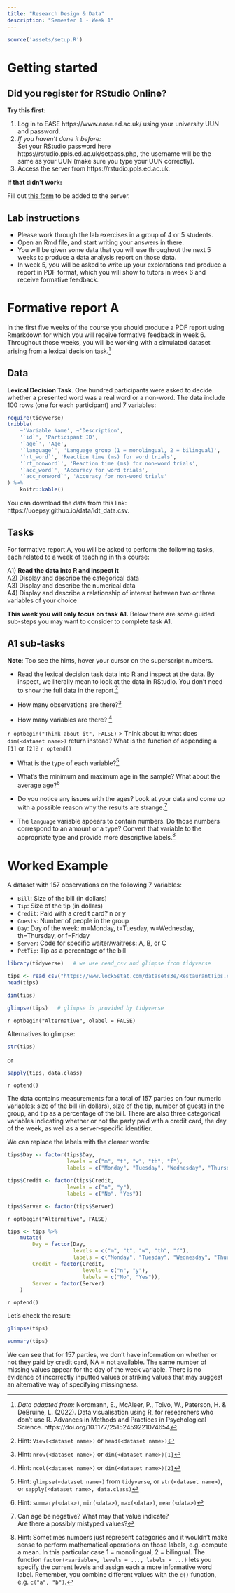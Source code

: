 ```yaml
---
title: "Research Design & Data"
description: "Semester 1 - Week 1"
---
```



```r
source('assets/setup.R')
```


# Getting started

## Did you register for RStudio Online?

__Try this first:__

1. Log in to EASE https://www.ease.ed.ac.uk/ using your university UUN and password.  
2. _If you haven't done it before:_  
Set your RStudio password here https://rstudio.ppls.ed.ac.uk/setpass.php, the username will be the same as your UUN (make sure you type your UUN correctly).  
3. Access the server from https://rstudio.ppls.ed.ac.uk.


__If that didn't work:__

Fill out [this form](https://forms.office.com/Pages/ResponsePage.aspx?id=sAafLmkWiUWHiRCgaTTcYTstBwJEBklLhOSskzRST95UMTFKQlo5NkdOS0RNRTVXQjZLWloyU1RPQS4u) to be added to the server.


## Lab instructions

- Please work through the lab exercises in a group of 4 or 5 students.
- Open an Rmd file, and start writing your answers in there.
- You will be given some data that you will use throughout the next 5 weeks to produce a data analysis report on those data.  
- In week 5, you will be asked to write up your explorations and produce a report in PDF format, which you will show to tutors in week 6 and receive formative feedback.


# Formative report A

In the first five weeks of the course you should produce a PDF report using Rmarkdown for which you will receive formative feedback in week 6. Throughout those weeks, you will be working with a simulated dataset arising from a lexical decision task.^[
_Data adapted from:_ Nordmann, E., McAleer, P., Toivo, W., Paterson, H. & DeBruine, L. (2022). Data visualisation using R, for researchers who don't use R. Advances in Methods and Practices in Psychological Science. https://doi.org/10.1177/25152459221074654
]


## Data

**Lexical Decision Task**.  One hundred participants were asked to decide whether a presented word was a real word or a non-word. The data include 100 rows (one for each participant) and 7 variables:

```r
require(tidyverse)
tribble(
    ~'Variable Name', ~'Description',
    '`id`', 'Participant ID',
    '`age`', 'Age',
    '`language`', 'Language group (1 = monolingual, 2 = bilingual)',
    '`rt_word`', 'Reaction time (ms) for word trials',
    '`rt_nonword`', 'Reaction time (ms) for non-word trials',
    '`acc_word`', 'Accuracy for word trials',
    '`acc_nonword`', 'Accuracy for non-word trials'
) %>% 
    knitr::kable()
```

You can download the data from this link: https://uoepsy.github.io/data/ldt_data.csv.


## Tasks

For formative report A, you will be asked to perform the following tasks, each related to a week of teaching in this course:

A1) __Read the data into R and inspect it__  
A2) Display and describe the categorical data  
A3) Display and describe the numerical data  
A4) Display and describe a relationship of interest between two or three variables of your choice

__This week you will only focus on task A1.__ Below there are some guided sub-steps you may want to consider to complete task A1.


## A1 sub-tasks

__Note__: Too see the hints, hover your cursor on the superscript numbers.

- Read the lexical decision task data into R and inspect at the data. By inspect, we literally mean to look at the data in RStudio. You don't need to show the full data in the report.^[
Hint: `View(<dataset name>)` or `head(<dataset name>)`
]

- How many observations are there?^[
Hint: `nrow(<dataset name>)` or `dim(<dataset name>)[1]`
]

- How many variables are there?
^[
Hint: `ncol(<dataset name>)` or `dim(<dataset name>)[2]`
]

`r optbegin("Think about it", FALSE)`
> Think about it: what does `dim(<dataset name>)` return instead? What is the function of appending a `[1]` or `[2]`?
`r optend()`

- What is the type of each variable?^[
Hint: `glimpse(<dataset name>)` from `tidyverse`, or `str(<dataset name>)`, or `sapply(<dataset name>, data.class)`
]

- What's the minimum and maximum age in the sample? What about the average age?^[
Hint: `summary(<data>)`, `min(<data>)`, `max(<data>)`, `mean(<data>)`
]

- Do you notice any issues with the ages? Look at your data and come up with a possible reason why the results are strange.^[
Can age be negative? What may that value indicate?  
Are there a possibly mistyped values?
]

- The `language` variable appears to contain numbers. Do those numbers correspond to an amount or a type? Convert that variable to the appropriate type and provide more descriptive labels.^[
Hint: Sometimes numbers just represent categories and it wouldn't make sense to perform mathematical operations on those labels, e.g. compute a mean. In this particular case 1 = monolingual, 2 = bilingual. The function `factor(<variable>, levels = ..., labels = ...)` lets you specify the current levels and assign each a more informative word label. Remember, you combine different values with the `c()` function, e.g. `c("a", "b")`.
]


# Worked Example

A dataset with 157 observations on the following 7 variables:

- `Bill`: Size of the bill (in dollars)
- `Tip`: Size of the tip (in dollars)
- `Credit`: Paid with a credit card? n or y 
- `Guests`: Number of people in the group
- `Day`: Day of the week: m=Monday, t=Tuesday, w=Wednesday, th=Thursday, or f=Friday
- `Server`: Code for specific waiter/waitress: A, B, or C
- `PctTip`: Tip as a percentage of the bill


```r
library(tidyverse)   # we use read_csv and glimpse from tidyverse
```

```r
tips <- read_csv("https://www.lock5stat.com/datasets3e/RestaurantTips.csv")
head(tips)
```

```r
dim(tips)
```

```r
glimpse(tips)   # glimpse is provided by tidyverse
```

`r optbegin("Alternative", olabel = FALSE)`

Alternatives to glimpse:

```r
str(tips)
```

or 

```r
sapply(tips, data.class)
```
`r optend()`

The data contains measurements for a total of 157 parties on four numeric variables: size of the bill (in dollars), size of the tip, number of guests in the group, and tip as a percentage of the bill. There are also three categorical variables indicating whether or not the party paid with a credit card, the day of the week, as well as a server-specific identifier.

We can replace the labels with the clearer words:

```r
tips$Day <- factor(tips$Day, 
                   levels = c("m", "t", "w", "th", "f"),
                   labels = c("Monday", "Tuesday", "Wednesday", "Thursday", "Friday"))

tips$Credit <- factor(tips$Credit, 
                   levels = c("n", "y"),
                   labels = c("No", "Yes"))

tips$Server <- factor(tips$Server)
```

`r optbegin("Alternative", FALSE)`
```r
tips <- tips %>%
    mutate(
        Day = factor(Day,
                     levels = c("m", "t", "w", "th", "f"),
                     labels = c("Monday", "Tuesday", "Wednesday", "Thursday", "Friday")),
        Credit = factor(Credit,
                        levels = c("n", "y"),
                        labels = c("No", "Yes")),
        Server = factor(Server)
    )
```
`r optend()`

Let's check the result:

```r
glimpse(tips)
```

```r
summary(tips)
```

We can see that for 157 parties, we don't have information on whether or not they paid by credit card, NA = not available. The same number of missing values appear for the day of the week variable. There is no evidence of incorrectly inputted values or striking values that may suggest an alternative way of specifying missingness.

